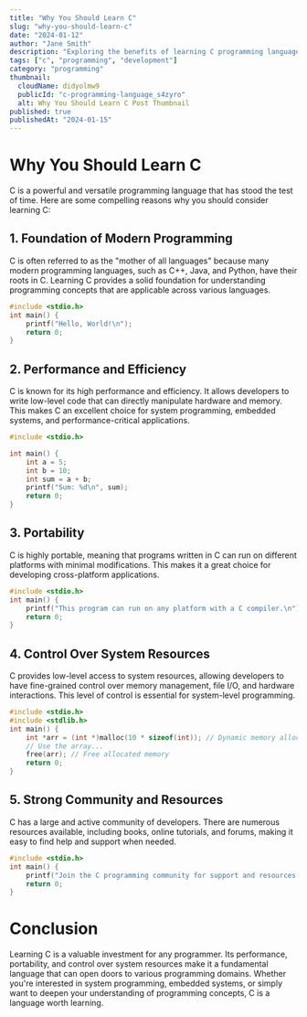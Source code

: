 ```yaml
---
title: "Why You Should Learn C"
slug: "why-you-should-learn-c"
date: "2024-01-12"
author: "Jane Smith"
description: "Exploring the benefits of learning C programming language."
tags: ["c", "programming", "development"]
category: "programming"
thumbnail: 
  cloudName: didyolmw9
  publicId: "c-programming-language_s4zyro"
  alt: Why You Should Learn C Post Thumbnail
published: true 
publishedAt: "2024-01-15"
---
```


# Why You Should Learn C

C is a powerful and versatile programming language that has stood the test of time. Here are some compelling reasons why you should consider learning C:

## 1. Foundation of Modern Programming

C is often referred to as the "mother of all languages" because many modern programming languages, such as C++, Java, and Python, have their roots in C. Learning C provides a solid foundation for understanding programming concepts that are applicable across various languages.

```c
#include <stdio.h>
int main() {
    printf("Hello, World!\n");
    return 0;
}
```

## 2. Performance and Efficiency

C is known for its high performance and efficiency. It allows developers to write low-level code that can directly manipulate hardware and memory. This makes C an excellent choice for system programming, embedded systems, and performance-critical applications.

```c
#include <stdio.h>

int main() {
    int a = 5;
    int b = 10;
    int sum = a + b;
    printf("Sum: %d\n", sum);
    return 0;
}
```

## 3. Portability

C is highly portable, meaning that programs written in C can run on different platforms with minimal modifications. This makes it a great choice for developing cross-platform applications.

```c
#include <stdio.h>
int main() {
    printf("This program can run on any platform with a C compiler.\n");
    return 0;
}
```

## 4. Control Over System Resources

C provides low-level access to system resources, allowing developers to have fine-grained control over memory management, file I/O, and hardware interactions. This level of control is essential for system-level programming.

```c
#include <stdio.h>
#include <stdlib.h>
int main() {
    int *arr = (int *)malloc(10 * sizeof(int)); // Dynamic memory allocation
    // Use the array...
    free(arr); // Free allocated memory
    return 0;
}
```

## 5. Strong Community and Resources

C has a large and active community of developers. There are numerous resources available, including books, online tutorials, and forums, making it easy to find help and support when needed.

```c
#include <stdio.h>
int main() {
    printf("Join the C programming community for support and resources.\n");
    return 0;
}
```

# Conclusion

Learning C is a valuable investment for any programmer. Its performance, portability, and control over system resources make it a fundamental language that can open doors to various programming domains. Whether you're interested in system programming, embedded systems, or simply want to deepen your understanding of programming concepts, C is a language worth learning.
